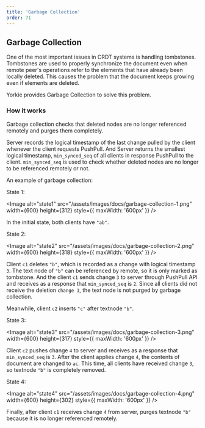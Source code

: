 ```yaml
---
title: 'Garbage Collection'
order: 71
---
```


## Garbage Collection

One of the most important issues in CRDT systems is handling tombstones. Tombstones are used to properly synchronize the document even when remote peer's operations refer to the elements that have already been locally deleted. This causes the problem that the document keeps growing even if elements are deleted.

Yorkie provides Garbage Collection to solve this problem.

### How it works

Garbage collection checks that deleted nodes are no longer referenced remotely and purges them completely.

Server records the logical timestamp of the last change pulled by the client whenever the client requests PushPull. And Server returns the smallest logical timestamp, `min_synced_seq` of all clients in response PushPull to the client. `min_synced_seq` is used to check whether deleted nodes are no longer to be referenced remotely or not.

An example of garbage collection:

State 1:

<Image
  alt="state1"
  src="/assets/images/docs/garbage-collection-1.png"
  width={600}
  height={312}
  style={{ maxWidth: '600px' }}
/>

In the initial state, both clients have `"ab"`.

State 2:

<Image
  alt="state2"
  src="/assets/images/docs/garbage-collection-2.png"
  width={600}
  height={318}
  style={{ maxWidth: '600px' }}
/>

Client `c1` deletes `"b"`, which is recorded as a change with logical timestamp `3`. The text node of `"b"` can be referenced
by remote, so it is only marked as tombstone. And the client `c1` sends change `3` to server through PushPull API and receives
as a response that `min_synced_seq` is `2`. Since all clients did not receive the deletion `change 3`, the text node is not
purged by garbage collection.

Meanwhile, client `c2` inserts `"c"` after textnode `"b"`.

State 3:

<Image
  alt="state3"
  src="/assets/images/docs/garbage-collection-3.png"
  width={600}
  height={317}
  style={{ maxWidth: '600px' }}
/>

Client `c2` pushes change `4` to server and receives as a response that `min_synced_seq` is `3`. After the client applies change `4`, the contents of document are changed to `ac`. This time, all clients have received change `3`, so textnode `"b"` is completely removed.

State 4:

<Image
  alt="state4"
  src="/assets/images/docs/garbage-collection-4.png"
  width={600}
  height={302}
  style={{ maxWidth: '600px' }}
/>

Finally, after client `c1` receives change `4` from server, purges textnode `"b"` because it is no longer referenced remotely.
